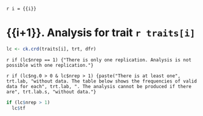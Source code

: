 `r i = {{i}}`

# {{i+1}}. Analysis for trait `r traits[i]`

```r
lc <- ck.crd(traits[i], trt, dfr)
```

`r if (lc$nrep == 1) {"There is only one replication. Analysis is not possible with one replication."}`

`r if (lc$ng.0 > 0 & lc$nrep > 1) {paste("There is at least one", trt.lab, "without data. The table below shows the frequencies of valid data for each", trt.lab, ". The analysis cannot be produced if there are", trt.lab.s, "without data."}`

```r
if (lc$nrep > 1)
  lc$tf
```
